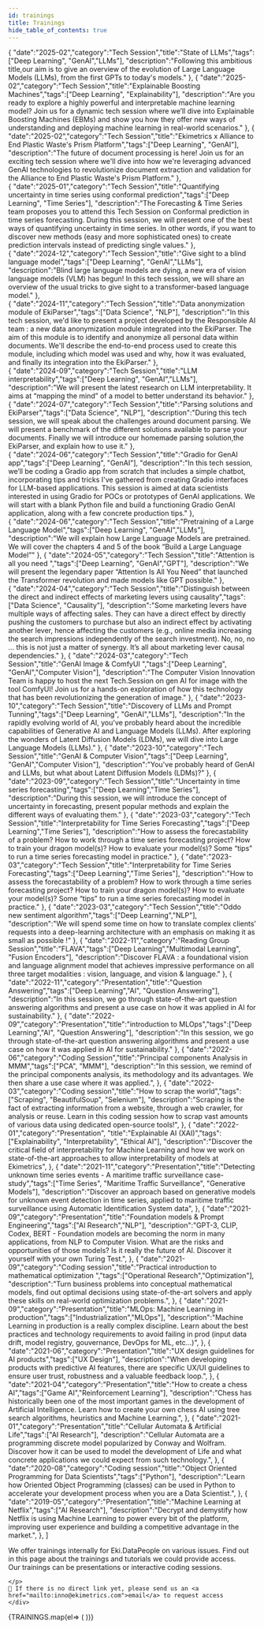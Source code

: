 ---
id: trainings
title: Trainings
hide_table_of_contents: true
---




  {
    "date":"2025-02","category":"Tech Session","title":"State of LLMs","tags":["Deep Learning", "GenAI","LLMs"],
    "description":"Following this ambitious title,our aim is to give an overview of the evolution of Large Language Models (LLMs), from the first GPTs to today's models."
  }, 
  {
    "date":"2025-02","category":"Tech Session","title":"Explainable Boosting Machines","tags":["Deep Learning", "Explainability"],
    "description":"Are you ready to explore a highly powerful and interpretable machine learning model? Join us for a dynamic tech session where we’ll dive into Explainable Boosting Machines (EBMs) and show you how they offer new ways of understanding and deploying machine learning in real-world scenarios."
  }, 
  {
    "date":"2025-02","category":"Tech Session","title":"Ekimetrics x Alliance to End Plastic Waste's Prism Platform","tags":["Deep Learning", "GenAI"],
    "description":"The future of document processing is here! Join us for an exciting tech session where we'll dive into how we're leveraging advanced GenAI technologies to revolutionize document extraction and validation for the Alliance to End Plastic Waste's Prism Platform."
  },  
  {
    "date":"2025-01","category":"Tech Session","title":"Quantifying uncertainty in time series using conformal prediction","tags":["Deep Learning", "Time Series"],
    "description":"The Forecasting & Time Series team proposes you to attend this Tech Session on Conformal prediction in time series forecasting. During this session, we will present one of the best ways of quantifying uncertainty in time series. In other words, if you want to discover new methods (easy and more sophisticated ones) to create prediction intervals instead of predicting single values."
  },  
  {
    "date":"2024-12","category":"Tech Session","title":"Give sight to a blind language model","tags":["Deep Learning", "GenAI","LLMs"],
    "description":"Blind large language models are dying, a new era of vision language models (VLM) has begun! In this tech session, we will share an overview of the usual tricks to give sight to a transformer-based language model."
  },  
  {
    "date":"2024-11","category":"Tech Session","title":"Data anonymization module of EkiParser","tags":["Data Science", "NLP"],
    "description":"In this tech session, we'd like to present a project developed by the Responsible AI team : a new data anonymization module integrated into the EkiParser. The aim of this module is to identify and anonymize all personal data within documents. We'll describe the end-to-end process used to create this module, including which model was used and why, how it was evaluated, and finally its integration into the EkiParser."
  },  
  {
    "date":"2024-09","category":"Tech Session","title":"LLM interpretability","tags":["Deep Learning", "GenAI","LLMs"],
    "description":"We will present the latest research on LLM interpretability. It aims at “mapping the mind” of a model to better understand its behavior."
  },
  {
    "date":"2024-07","category":"Tech Session","title":"Parsing solutions and EkiParser","tags":["Data Science", "NLP"],
    "description":"During this tech session, we will speak about the challenges around document parsing. We will present a benchmark of the different solutions available to parse your documents. Finally we will introduce our homemade parsing solution,the EkiParser, and explain how to use it."
  },  
  {
    "date":"2024-06","category":"Tech Session","title":"Gradio for GenAI app","tags":["Deep Learning", "GenAI"],
    "description":"In this tech session, we’ll be coding a Gradio app from scratch that includes a simple chatbot, incorporating tips and tricks I've gathered from creating Gradio interfaces for LLM-based applications. This session is aimed at data scientists interested in using Gradio for POCs or prototypes of GenAI applications. We will start with a blank Python file and build a functioning Gradio GenAI application, along with a few concrete production tips."
  },  
  {
    "date":"2024-06","category":"Tech Session","title":"Pretraining of a Large Language Model","tags":["Deep Learning", "GenAI","LLMs"],
    "description":"We will explain how Large Language Models are pretrained. We will cover the chapters 4 and 5 of the book “Build a Large Language Model”"
  },
  {
    "date":"2024-05","category":"Tech Session","title":"Attention is all you need ","tags":["Deep Learning", "GenAI","GPT"],
    "description":"We will present the legendary paper “Attention Is All You Need” that launched the Transformer revolution and made models like GPT possible."
  },  
  {
    "date":"2024-04","category":"Tech Session","title":"Distinguish between the direct and indirect effects of marketing levers using causality","tags":["Data Science", "Causality"],
    "description":"Some marketing levers have multiple ways of affecting sales. They can have a direct effect by directly pushing the customers to purchase but also an indirect effect by activating another lever, hence affecting the customers (e.g., online media increasing the search impressions independently of the search investment). No, no, no … this is not just a matter of synergy. It’s all about marketing lever causal dependencies."
  }, 
  {
    "date":"2024-03","category":"Tech Session","title":"GenAI Image & ComfyUI ","tags":["Deep Learning", "GenAI","Computer Vision"],
    "description":"The Computer Vision Innovation Team is happy to host the next Tech.Session on gen AI for image with the tool ComfyUI! Join us for a hands-on exploration of how this technology that has been revolutionizing the generation of image."
  }, 
  {
    "date":"2023-10","category":"Tech Session","title":"Discovery of LLMs and Prompt Tunning","tags":["Deep Learning", "GenAI","LLMs"],
    "description":"In the rapidly evolving world of AI, you've probably heard about the incredible capabilities of Generative AI and Language Models (LLMs). After exploring the wonders of Latent Diffusion Models (LDMs), we will dive into Large Language Models (LLMs)."
  }, 
  {
    "date":"2023-10","category":"Tech Session","title":"GenAI & Computer Vision","tags":["Deep Learning", "GenAI","Computer Vision"],
    "description":"You've probably heard of GenAI and LLMs, but what about Latent Diffusion Models (LDMs)?"
  }, 
  {
    "date":"2023-09","category":"Tech Session","title":"Uncertainty in time series forecasting","tags":["Deep Learning","Time Series"],
    "description":"During this session, we will introduce the concept of uncertainty in forecasting, present popular methods and explain the different ways of evaluating them."
  }, 
  {
    "date":"2023-03","category":"Tech Session","title":"Interpretability for Time Series Forecasting","tags":["Deep Learning","Time Series"],
    "description":"How to assess the forecastability of a problem?	How to work through a time series forecasting project? How to train your dragon model(s)? How to evaluate your model(s)? Some “tips” to run a time series forecasting model in practice."
  }, 
  {
    "date":"2023-03","category":"Tech Session","title":"Interpretability for Time Series Forecasting","tags":["Deep Learning","Time Series"],
    "description":"How to assess the forecastability of a problem?	How to work through a time series forecasting project? How to train your dragon model(s)? How to evaluate your model(s)? Some “tips” to run a time series forecasting model in practice."
  }, 
  {
    "date":"2023-03","category":"Tech Session","title":"Oddo new sentiment algorithm","tags":["Deep Learning","NLP"],
    "description":"We will spend some time on how to translate complex clients’ requests into a deep-learning architecture with an emphasis on making it as small as possible !"
  }, 
  {
    "date":"2022-11","category":"Reading Group Session","title":"FLAVA","tags":["Deep Learning","Multimodal Learning", "Fusion Encoders"],
    "description":"Discover FLAVA : a foundational vision and language alignment model that achieves impressive performance on all three target modalities : vision, language, and vision & language."
  },
  {
    "date":"2022-11","category":"Presentation","title":"Question Answering","tags":["Deep Learning","AI", "Question Answering"],
    "description":"In this session, we go through state-of-the-art question answering algorithms and present a use case on how it was applied in AI for sustainability."
  },
  {
    "date":"2022-09","category":"Presentation","title":"introduction to MLOps","tags":["Deep Learning","AI", "Question Answering"],
    "description":"In this session, we go through state-of-the-art question answering algorithms and present a use case on how it was applied in AI for sustainability."
  },
  {
    "date":"2022-06","category":"Coding Session","title":"Principal components Analysis in MMM","tags":["PCA", "MMM"],
    "description":"In this session, we remind of the principal components analysis, its methodology and its advantages. We then share a use case where it was applied.",
  },
  {
    "date":"2022-03","category":"Coding session","title":"How to scrap the world","tags":["Scraping", "BeautifulSoup", "Selenium"],
    "description":"Scraping is the fact of extracting information from a website, through a web crawler, for analysis or reuse. Learn in this coding session how to scrap vast amounts of various data using dedicated open-source tools!",
  },
  {
    "date":"2022-01","category":"Presentation", "title":"Explainable AI (XAI)","tags":["Explainability", "Interpretability", "Ethical AI"],
    "description":"Discover the critical field of interpretability for Machine Learning and how we work on state-of-the-art approaches to allow interpretability of models at Ekimetrics",
  },
  {
    "date":"2021-11","category":"Presentation","title":"Detecting unknown time series events - A maritime traffic surveillance case-study","tags":["Time Series", "Maritime Traffic Surveillance", "Generative Models"],
    "description":"Discover an approach based on generative models for unknown event detection in time series, applied to maritime traffic surveillance using Automatic Identification System data",
  },
  {
    "date":"2021-09","category":"Presentation","title":"Foundation models & Prompt Engineering","tags":["AI Research","NLP"],
    "description":"GPT-3, CLIP, Codex, BERT - Foundation models are becoming the norm in many applications, from NLP to Computer Vision. What are the risks and opportunities of those models? Is it really the future of AI. Discover it yourself with your own Turing Test.",
  },
  {
    "date":"2021-09","category":"Coding session","title":"Practical introduction to mathematical optimization ","tags":["Operational Research","Optimization"],
    "description":"Turn business problems into conceptual mathematical models, find out optimal decisions using state-of-the-art solvers and apply these skills on real-world optimization problems.",
  },
  {
    "date":"2021-09","category":"Presentation","title":"MLOps: Machine Learning in production","tags":["Industrialization","MLOps"],
    "description":"Machine Learning in production is a really complex discipline. Learn about the best practices and technology requirements to avoid failing in prod (input data drift, model registry, gouvernance, DevOps for ML, etc...)",
  },
  {
    "date":"2021-06","category":"Presentation","title":"UX design guidelines for AI products","tags":["UX Design"],
    "description":"When developing products with predictive AI features, there are specific UX/UI guidelines to ensure user trust, robustness and a valuable feedback loop.",
  },
  {
    "date":"2021-04","category":"Presentation","title":"How to create a chess AI","tags":["Game AI","Reinforcement Learning"],
    "description":"Chess has historically been one of the most important games in the development of Artificial Intelligence. Learn how to create your own chess AI using tree search algorithms, heuristics and Machine Learning.",
  },
  {
    "date":"2021-01","category":"Presentation","title":"Cellular Automata & Artificial Life","tags":["AI Research"],
    "description":"Cellular Automata are a programming discrete model popularized by Conway and Wolfram. Discover how it can be used to model the development of Life and what concrete applications we could expect from such technology.",
  },
  {
    "date":"2020-08","category":"Coding session","title":"Object Oriented Programming for Data Scientists","tags":["Python"],
    "description":"Learn how Oriented Object Programming (classes) can be used in Python to accelerate your development process when you are a Data Scientist.",
  },
  {
    "date":"2019-05","category":"Presentation","title":"Machine Learning at Netflix","tags":["AI Research"],
    "description":"Decrypt and demystify how Netflix is using Machine Learning to power every bit of the platform, improving user experience and building a competitive advantage in the market.",
  },
]





<div class="row">
    <div class="col col--12">
    <p>
    We offer trainings internally for Eki.DataPeople on various issues. Find out in this page about the <span className="gold">trainings and tutorials we could provide access</span>.<br/>
    Our trainings can be <span className="gold">presentations</span> or <span className="gold">interactive coding sessions.</span><br/>
    
    </p>
    📢 If there is no direct link yet, please send us an <a href="mailto:inno@ekimetrics.com">email</a> to request access 
    </div>
</div>

<section>
<div class="row">
    {TRAININGS.map(el=> (
    <ShortCard category={el["category"]} date={el["date"]} title={el["title"]} tags={el["tags"]} description={el["description"]} href={el["href"]}/>
    ))}

</div>
</section>
